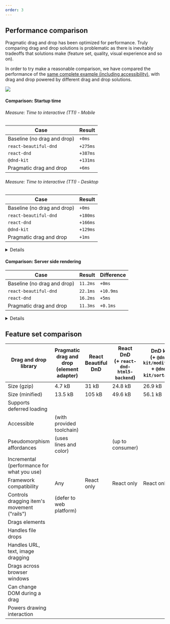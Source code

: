 ```yaml
---
order: 3
---
```



## Performance comparison

Pragmatic drag and drop has been optimized for performance. Truly comparing drag and drop solutions is problematic as there is inevitably tradeoffs that solutions make (feature set, quality, visual experience and so on).

In order to try make a reasonable comparison, we have compared the performance of the [same complete example (including accessibility)](https://drag-and-drop-performance-comparison.vercel.app/), with drag and drop powered by different drag and drop solutions.

<img src="/images/drag-and-drop--board-comparison.png" />

#### Comparison: Startup time

###### Measure: Time to interactive (TTI) - Mobile

| Case                                             | Result   |
| ------------------------------------------------ | -------- |
| Baseline (no drag and drop)                      | `+0ms`   |
| `react-beautiful-dnd`                            | `+275ms` |
| `react-dnd`                                      | `+387ms` |
| `@dnd-kit`                                       | `+131ms` |
| <ResultText>Pragmatic drag and drop</ResultText> | `+6ms`   |

###### Measure: Time to interactive (TTI) - Desktop

| Case                                             | Result   |
| ------------------------------------------------ | -------- |
| Baseline (no drag and drop)                      | `+0ms`   |
| `react-beautiful-dnd`                            | `+180ms` |
| `react-dnd`                                      | `+166ms` |
| `@dnd-kit`                                       | `+129ms` |
| <ResultText>Pragmatic drag and drop</ResultText> | `+1ms`   |

<details>
    <summary>Details</summary>

###### Method

- Measured using our baseline board example with 48 cards spread over 3 columns
- 140 runs per URL on the mobile throttling preset
- 140 runs per URL on the desktop throttling preset
- A new Chrome instance when a URL or throttle preset changed
- Runs done in sequence to reduce noise (the job took 5 hours to run!)
- p50 result (the median) selected after extreme outliers were removed (a value more than 3 standard deviations away from the average)

###### Environment

- GitHub hosted runner
  - `ubuntu-latest` (Ubuntu `22.04`)
    - 2-core CPU (x86_64)
    - `7GB` of RAM
    - `14GB` of SSD space
- Lighthouse `9.6.7`
- Chrome `106.0.5249.91`
- Next.js `12.3.1`
- React `18.2.0`
- Hosted on [vercel](https://vercel.com/)

</details>

#### Comparison: Server side rendering

| Case                                             | Result   | Difference |
| ------------------------------------------------ | -------- | ---------- |
| Baseline (no drag and drop)                      | `11.2ms` | `+0ms`     |
| `react-beautiful-dnd`                            | `22.1ms` | `+10.9ms`  |
| `react-dnd`                                      | `16.2ms` | `+5ms`     |
| <ResultText>Pragmatic drag and drop</ResultText> | `11.3ms` | `+0.1ms`   |

<details>
    <summary>Details</summary>

- Measured using our baseline board example with 99 cards spread over 3 columns.
- Tested on an Apple M1
- 6x CPU slowdown applied (the M1 is a beast)
- Using `react@16`
- Measured `ReactServer.renderToString()` locally using `storybook-addon-performance` (10 samples per variant)

</details>

## Feature set comparison

| Drag and drop library                           | Pragmatic drag and drop<br/>(element adapter) | React Beautiful DnD | React DnD<br/>(+ `react-dnd-html5-backend`) | DnD kit<br/>(+ `@dnd-kit/modifiers` + `@dnd-kit/sortable`) | Draggable (Shopify) |
| ----------------------------------------------- | --------------------------------------------- | ------------------- | ------------------------------------------- | ---------------------------------------------------------- | ------------------- |
| Size (gzip)                                     | 4.7 kB                                        | 31 kB               | 24.8 kB                                     | 26.9 kB                                                    | 11.8 kB             |
| Size (minified)                                 | 13.5 kB                                       | 105 kB              | 49.6 kB                                     | 56.1 kB                                                    | 68.2kB              |
| Supports deferred loading                       | <CheckIcon />                                 | <CrossIcon/>        | <CrossIcon/>                                | <CrossIcon/>                                               | <CheckIcon/>        |
| Accessible                                      | <CheckIcon/> (with provided toolchain)        | <CheckIcon/>        | <CrossIcon/>                                | <CheckIcon/>                                               | <CrossIcon/>        |
| Pseudomorphism affordances                      | <CrossIcon/> (uses lines and color)           | <CheckIcon/>        | <CrossIcon/> (up to consumer)               | <CheckIcon/>                                               | <CheckIcon/>        |
| Incremental<br/>(performance for what you use)  | <CheckIcon/>                                  | <CrossIcon/>        | <CrossIcon/>                                | <CheckIcon/>                                               | <CheckIcon/>        |
| Framework compatibility                         | Any                                           | React only          | React only                                  | React only                                                 | Any                 |
| Controls dragging item's movement<br/>("rails") | <CrossIcon/> (defer to web platform)          | <CheckIcon/>        | <CheckIcon/>                                | <CheckIcon/>                                               | <CheckIcon/>        |
| Drags elements                                  | <CheckIcon/>                                  | <CheckIcon/>        | <CheckIcon/>                                | <CheckIcon/>                                               | <CheckIcon/>        |
| Handles file drops                              | <CheckIcon/>                                  | <CrossIcon/>        | <CheckIcon/>                                | <CrossIcon/>                                               | <CrossIcon/>        |
| Handles URL, text, image dragging               | <CheckIcon/>                                  | <CrossIcon/>        | <CheckIcon/>                                | <CrossIcon/>                                               | <CrossIcon/>        |
| Drags across browser windows                    | <CheckIcon/>                                  | <CrossIcon/>        | <CrossIcon/>                                | <CrossIcon/>                                               | <CrossIcon/>        |
| Can change DOM during a drag                    | <CheckIcon/>                                  | <CrossIcon/>        | <QuestionIcon />                            | <QuestionIcon />                                           | <QuestionIcon />    |
| Powers drawing interaction                      | <CheckIcon/>                                  | <CrossIcon/>        | <QuestionIcon />                            | <QuestionIcon />                                           | <QuestionIcon />    |
